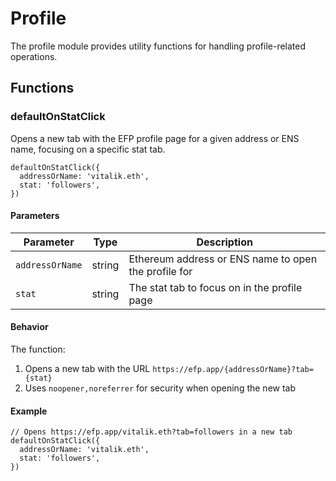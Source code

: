 
# Profile

The profile module provides utility functions for handling profile-related operations.

## Functions

### defaultOnStatClick

Opens a new tab with the EFP profile page for a given address or ENS name, focusing on a specific stat tab.

```tsx
defaultOnStatClick({
  addressOrName: 'vitalik.eth',
  stat: 'followers',
})
```

#### Parameters

| Parameter       | Type   | Description                                          |
| --------------- | ------ | ---------------------------------------------------- |
| `addressOrName` | string | Ethereum address or ENS name to open the profile for |
| `stat`          | string | The stat tab to focus on in the profile page         |

#### Behavior

The function:

1. Opens a new tab with the URL `https://efp.app/{addressOrName}?tab={stat}`
2. Uses `noopener,noreferrer` for security when opening the new tab

#### Example

```tsx
// Opens https://efp.app/vitalik.eth?tab=followers in a new tab
defaultOnStatClick({
  addressOrName: 'vitalik.eth',
  stat: 'followers',
})
```

